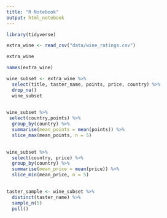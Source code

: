 ```yaml
---
title: "R Notebook"
output: html_notebook
---
```


```r
library(tidyverse)
```

```r
extra_wine <- read_csv("data/wine_ratings.csv")
```

```r
extra_wine
```


```r
names(extra_wine)
```

```r
wine_subset <- extra_wine %>% 
  select(title, taster_name, points, price, country) %>% 
  drop_na()
  wine_subset
  
```

```r
wine_subset %>% 
 select(country,points) %>% 
  group_by(country) %>% 
  summarise(mean_points = mean(points)) %>% 
  slice_max(mean_points, n = 5)
  
```

```r
wine_subset %>% 
  select(country, price) %>% 
  group_by(country) %>% 
  summarise(mean_price = mean(price)) %>% 
  slice_min(mean_price, n = 5)
  

```

```r

taster_sample <- wine_subset %>% 
  distinct(taster_name) %>% 
  sample_n(5)
  pull()
```
 
